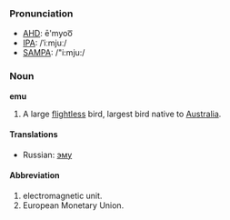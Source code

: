 ===Pronunciation===
*[[w:AHD|AHD]]: ē'myoo͞
*[[w:IPA|IPA]]: /ˈiːmjuː/
*[[w:SAMPA|SAMPA]]: /"i:mju:/

===Noun===
'''emu'''

#A large [[flightless]] bird, largest bird native to [[Australia]].

====Translations====

*Russian: [[эму]]

====Abbreviation====

#electromagnetic unit.
#European Monetary Union.